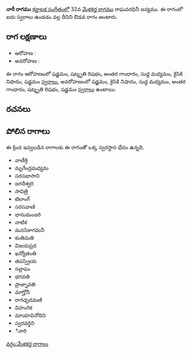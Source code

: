 {{Infobox ragam
	| name          	= నారీ
	| synonym	    	= 
	| mela          	= 
	| chakra        	= 
	| janaka        	= 
	| type          	= ఔడవ
	| arohanam      	= {{svaraC|S|R3|G3|M1|N2|S'}} 
	| avarohanam    	= {{svaraC|S'|N2|M1|G3|R3|S}}
	| jeeva         	=
	| chhaya        	=
	| nyasa         	=
	| vishesha      	= 
	| equivalent  		= 
}}
{{కర్ణాటక సంగీత రాగాలు}}
'''నారీ రాగము''' [[కర్ణాటక సంగీతం]]లో 32వ [[మేళకర్త రాగము]] రాఘవరధినీ జన్యము.  ఈ రాగంలో ఐదు స్వరాలు ఉండడం వల్ల దీనిని ఔడవ రాగం అంటారు.


==రాగ లక్షణాలు==


* ఆరోహణ : {{svaraC|S|R3|G3|M1|N2|S'}} 
* అవరోహణ : {{svaraC|S'|N2|M1|G3|R3|S}}

ఈ రాగం ఆరోహణంలో షడ్జమం, షట్శృతి రిషభం, అంతర గాంధారం, సుద్ద మధ్యమం, కైసికి నిషాదం, షడ్జమం [[స్వరాలు]], అవరోహణంలో షడ్జమం, కైసికి నిషాదం, సుద్ద మధ్యమం, అంతర గాంధారం, షట్శృతి రిషభం, షడ్జమం [[స్వరాలు]] ఉంటాయి.

==రచనలు==



==పోలిన రాగాలు==
ఈ క్రింద ఇవ్వబడిన రాగాలకు ఈ రాగంతో ఒక్క స్వరస్థాన భేదం ఉన్నది.
* వాణీశ్రి
* మృగేంద్రమధ్యమ
* సరసభాసాని
* జగదీశ్వరి
* సావిత్రి
* టిలాంగ్
* సరసవాణి
* భానుమంజరి
* నాటిక
* మనసికాగమనీ
* కంతిమతి
* విజయప్రద
* ఖద్యోతంతి
* తపస్ప్రియ
* సల్లాపం
* భగవతి
* ప్రాజ్నావతి
* మాగ్హోనీ
* రాగచ్ఛదమణి
* విహంగిక
* మాయావినోదిని
* స్వరవర్ధిని
* ినారి



[[వర్గం:మేళకర్త రాగాలు]]